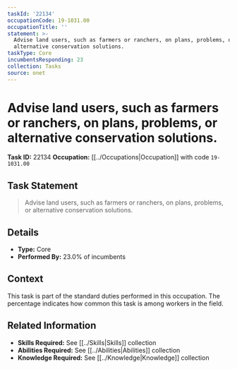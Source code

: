 ```yaml
---
taskId: '22134'
occupationCode: 19-1031.00
occupationTitle: ''
statement: >-
  Advise land users, such as farmers or ranchers, on plans, problems, or
  alternative conservation solutions.
taskType: Core
incumbentsResponding: 23
collection: Tasks
source: onet
---
```

# Advise land users, such as farmers or ranchers, on plans, problems, or alternative conservation solutions.

**Task ID:** 22134
**Occupation:** [[../Occupations|Occupation]] with code `19-1031.00`

## Task Statement

> Advise land users, such as farmers or ranchers, on plans, problems, or alternative conservation solutions.

## Details

- **Type:** Core
- **Performed By:** 23.0% of incumbents

## Context

This task is part of the standard duties performed in this occupation. The percentage indicates how common this task is among workers in the field.

## Related Information

- **Skills Required:** See [[../Skills|Skills]] collection
- **Abilities Required:** See [[../Abilities|Abilities]] collection
- **Knowledge Required:** See [[../Knowledge|Knowledge]] collection
